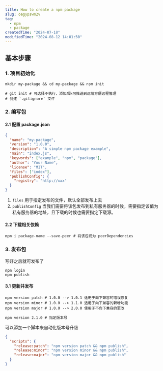 ```yaml
---
title: How to create a npm package
slug: oagypswm2v
tag:
  - npm
  - package
createdTime: "2024-07-18"
modifiedTime: "2024-08-12 14:01:50"
---
```


## 基本步骤

### 1. 项目初始化

```shell
mkdir my-package && cd my-package && npm init

# git init # 可选择不执行，添加后k可推送到远端方便远程管理
# 创建 `.gitignore` 文件
```

### 2. 编写包

#### 2.1 配置 package.json

```json
{
  "name": "my-package",
  "version": "1.0.0",
  "description": "A simple npm package example",
  "main": "index.js",
  "keywords": ["example", "npm", "package"],
  "author": "Your Name",
  "license": "MIT",
  "files": ["index"],
  "publishConfig": {
    "registry": "http://xxx"
  }
}
```

1. `files` 用于指定发布的文件，默认全部发布上去
2. `publishConfig` 当我们需要将该包发布到私有服务器的时候，需要指定该值为私有服务器的地址，且下载的时候也需要指定下载源。

#### 2.2 下载相关依赖

```shell
npm i package-name --save-peer # 将该包视为 peerDependencies
```

### 3. 发布包

写好之后就可发布了

```shell
npm login
npm publish
```

#### 3.1 更新并发布

```shell
npm version patch # 1.0.0 --> 1.0.1 适用于向下兼容的错误修复
npm version minor # 1.0.0 --> 1.1.0 适用于向下兼容的新增功能
npm version major # 1.0.0 --> 2.0.0 使用于不向下兼容的更改

npm version 2.1.0 # 指定版本号
```

可以添加一个脚本来自动化版本号升级

```json
{
  "scripts": {
    "release:patch": "npm version patch && npm publish",
    "release:minor": "npm version minor && npm publish",
    "release:major": "npm version major && npm publish"
  }
}
```
